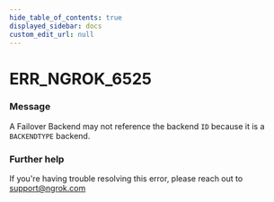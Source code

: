 ```yaml
---
hide_table_of_contents: true
displayed_sidebar: docs
custom_edit_url: null
---
```



# ERR_NGROK_6525

### Message
A Failover Backend may not reference the backend `ID` because it is a `BACKENDTYPE` backend.

### Further help
If you're having trouble resolving this error, please reach out to [support@ngrok.com](mailto:support@ngrok.com?subject=Help%20with%20ERR_NGROK_6525)


<ErrorDetails error='err_ngrok_6525' />

